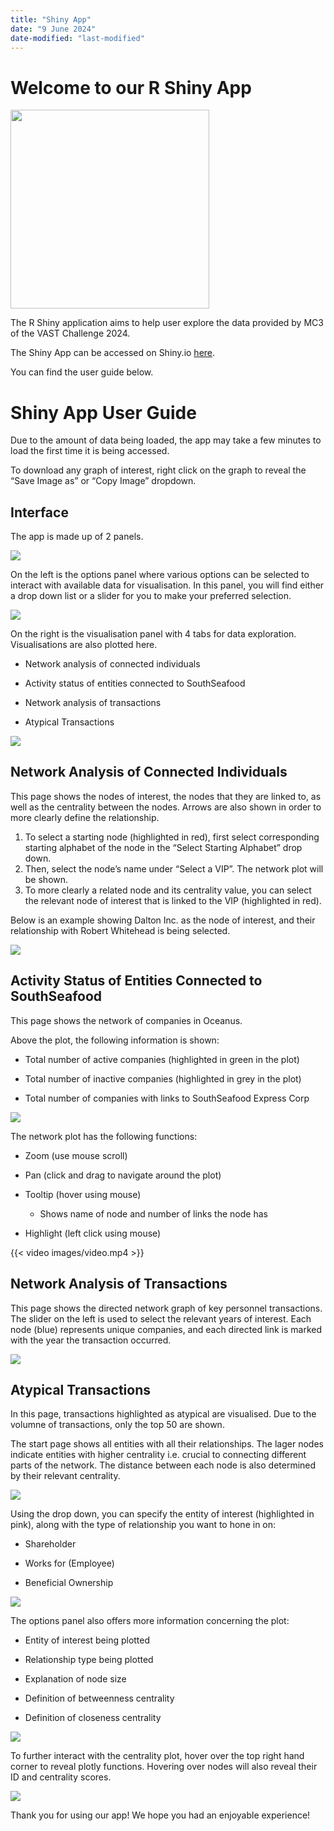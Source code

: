 ```yaml
---
title: "Shiny App"
date: "9 June 2024"
date-modified: "last-modified"
---
```


# Welcome to our R Shiny App

![](images/clipboard-4158208942.png){width="318"}

The R Shiny application aims to help user explore the data provided by MC3 of the VAST Challenge 2024.

The Shiny App can be accessed on Shiny.io [here](https://ytquek.shinyapps.io/G2_Submission/).

You can find the user guide below.

# Shiny App User Guide

::: callout-note
Due to the amount of data being loaded, the app may take a few minutes to load the first time it is being accessed.
:::

::: callout-note
To download any graph of interest, right click on the graph to reveal the "Save Image as" or "Copy Image" dropdown.
:::

## Interface

The app is made up of 2 panels.

![](images/clipboard-4239530212.png)

On the left is the options panel where various options can be selected to interact with available data for visualisation. In this panel, you will find either a drop down list or a slider for you to make your preferred selection.

![](images/clipboard-3332425215.png)

On the right is the visualisation panel with 4 tabs for data exploration. Visualisations are also plotted here.

-   Network analysis of connected individuals

-   Activity status of entities connected to SouthSeafood

-   Network analysis of transactions

-   Atypical Transactions

![](images/clipboard-1380732157.png)

## Network Analysis of Connected Individuals

This page shows the nodes of interest, the nodes that they are linked to, as well as the centrality between the nodes. Arrows are also shown in order to more clearly define the relationship.

1.  To select a starting node (highlighted in red), first select corresponding starting alphabet of the node in the "Select Starting Alphabet" drop down.
2.  Then, select the node's name under "Select a VIP". The network plot will be shown.
3.  To more clearly a related node and its centrality value, you can select the relevant node of interest that is linked to the VIP (highlighted in red).

Below is an example showing Dalton Inc. as the node of interest, and their relationship with Robert Whitehead is being selected.

![](images/clipboard-3252321816.png)

## Activity Status of Entities Connected to SouthSeafood

This page shows the network of companies in Oceanus.

Above the plot, the following information is shown:

-   Total number of active companies (highlighted in green in the plot)

-   Total number of inactive companies (highlighted in grey in the plot)

-   Total number of companies with links to SouthSeafood Express Corp

![](images/clipboard-4112107801.png)

The network plot has the following functions:

-   Zoom (use mouse scroll)

-   Pan (click and drag to navigate around the plot)

-   Tooltip (hover using mouse)

    -   Shows name of node and number of links the node has

-   Highlight (left click using mouse)

{{< video images/video.mp4 >}}

## Network Analysis of Transactions

This page shows the directed network graph of key personnel transactions. The slider on the left is used to select the relevant years of interest. Each node (blue) represents unique companies, and each directed link is marked with the year the transaction occurred.

![](images/clipboard-4023191738.png)

## Atypical Transactions

In this page, transactions highlighted as atypical are visualised. Due to the volumne of transactions, only the top 50 are shown.

The start page shows all entities with all their relationships. The lager nodes indicate entities with higher centrality i.e. crucial to connecting different parts of the network. The distance between each node is also determined by their relevant centrality.

![](images/clipboard-115885439.png)

Using the drop down, you can specify the entity of interest (highlighted in pink), along with the type of relationship you want to hone in on:

-   Shareholder

-   Works for (Employee)

-   Beneficial Ownership

![](images/clipboard-1288169072.png)

The options panel also offers more information concerning the plot:

-   Entity of interest being plotted

-   Relationship type being plotted

-   Explanation of node size

-   Definition of betweenness centrality

-   Definition of closeness centrality

![](images/clipboard-2723092125.png)

To further interact with the centrality plot, hover over the top right hand corner to reveal plotly functions. Hovering over nodes will also reveal their ID and centrality scores.

![](images/clipboard-903697312.png)

Thank you for using our app! We hope you had an enjoyable experience!
